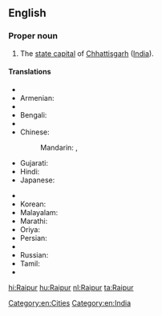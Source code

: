 ==English==
{{wikipedia}}

===Proper noun===
{{en-proper noun}}

# The [[state capital]] of [[Chhattisgarh]] ([[India]]).

====Translations====
{{trans-top|capital of Chhattisgarh}}
* {{trreq|Arabic}}
* Armenian: {{t-|hy|Ռայպուր|tr=Ṙaypur}}
* {{trreq|Assamese}}
* Bengali: {{t-|bn|রায়পুর|sc=Beng}}
* {{trreq|Chhattisgarhi}}
* Chinese:
*: Mandarin: {{t|cmn|賴普爾|sc=Hani}},  {{t|cmn|赖普尔|tr=Làipǔ'ěr|sc=Hani}}
* Gujarati: {{t-|gu|રાયપુર|sc=Gujr}}
* Hindi: {{t+|hi|रायपुर|tr=rāypur}}
* Japanese: {{t-|ja|ラーイプル|tr=Rāipuru}}
{{trans-mid}}
* {{trreq|Kannada}}
* Korean: {{t-|ko|라이푸르|sc=Kore}}
* Malayalam: {{t-|ml|റായ്‌പൂർ|sc=Mlym}}
* Marathi: {{t-|mr|रायपूर|sc=Deva}}
* Oriya: {{t-|or|ରାୟପୁର|sc=Orya}}
* Persian: {{t-|fa|رای‌پور|sc=fa-Arab}}
* {{trreq|Punjabi}}
* Russian: {{t-|ru|Райпур|m|tr=Rajpúr}}
* Tamil: {{t-|ta|ராய்ப்பூர்|sc=Taml}}
* {{trreq|Telugu}}
{{trans-bottom}}

[[Category:en:Cities]]
[[Category:en:India]]

[[hi:Raipur]]
[[hu:Raipur]]
[[nl:Raipur]]
[[ta:Raipur]]